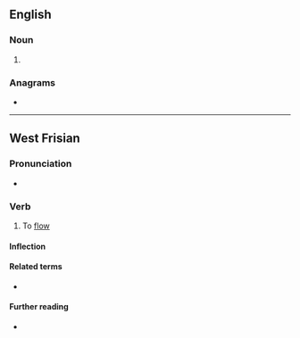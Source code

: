 ==English==

===Noun===
{{en-noun}}

# {{obsolete spelling of|stream|lang=en}}

===Anagrams===
* {{anagrams|en|a=aeemrst|Maestre|Mateers|Teamers|measter|remates|reteams|steamer|teamers}}

----

==West Frisian==

===Pronunciation===
* {{IPA|lang=fy|/ˈstrɪəmə/}}

===Verb===
{{head|fy|verb}}

# To [[flow]]

====Inflection====
{{rfinfl|fy|verb}}

====Related terms====
* {{l|fy|stream}}

====Further reading====
* {{R:WFT|98611}}